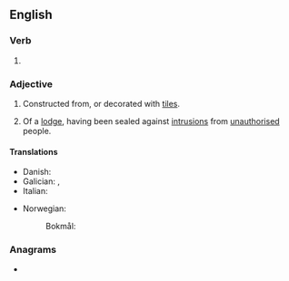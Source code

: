 ==English==

===Verb===
{{head|en|verb form}}

# {{en-past of|tile}}

===Adjective===
{{en-adj|-}}

# Constructed from, or decorated with [[tile]]s.
# {{lb|en|freemasonry}} Of a [[lodge]], having been sealed against [[intrusion]]s from [[unauthorised]] people.

====Translations====
{{trans-top|covered with tiles}}
* Danish: {{t|da|fliselagt}}
* Galician: {{t+|gl|tellado|m}}, {{t|gl|tellada|f}}
* Italian: {{t+|it|piastrella}}
{{trans-mid}}
* Norwegian:
*: Bokmål: {{t|nb|flislagt}}
{{trans-bottom}}

===Anagrams===
* {{anagrams|en|a=deilt|lited|tilde}}